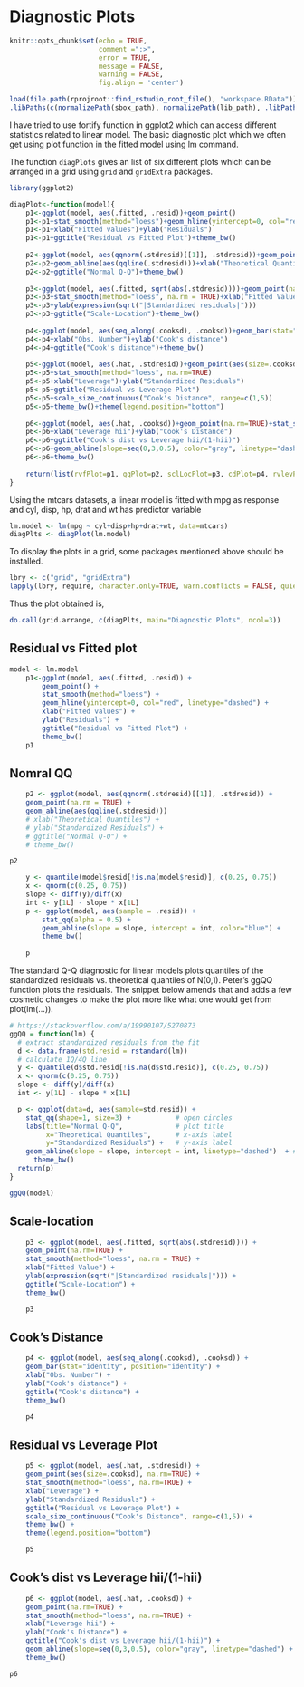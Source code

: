# Diagnostic Plots

```r
knitr::opts_chunk$set(echo = TRUE, 
                      comment =":>", 
                      error = TRUE, 
                      message = FALSE, 
                      warning = FALSE,
                      fig.align = 'center')
```

```r
load(file.path(rprojroot::find_rstudio_root_file(), "workspace.RData"))
.libPaths(c(normalizePath(sbox_path), normalizePath(lib_path), .libPaths()))
```

I have tried to use fortify function in ggplot2 which can access different statistics related to linear model. The basic diagnostic plot which we often get using plot function in the fitted model using lm command.

The function `diagPlots` gives an list of six different plots which can be arranged in a grid using `grid` and `gridExtra` packages.

```r
library(ggplot2)

diagPlot<-function(model){
    p1<-ggplot(model, aes(.fitted, .resid))+geom_point()
    p1<-p1+stat_smooth(method="loess")+geom_hline(yintercept=0, col="red", linetype="dashed")
    p1<-p1+xlab("Fitted values")+ylab("Residuals")
    p1<-p1+ggtitle("Residual vs Fitted Plot")+theme_bw()
    
    p2<-ggplot(model, aes(qqnorm(.stdresid)[[1]], .stdresid))+geom_point(na.rm = TRUE)
    p2<-p2+geom_abline(aes(qqline(.stdresid)))+xlab("Theoretical Quantiles")+ylab("Standardized Residuals")
    p2<-p2+ggtitle("Normal Q-Q")+theme_bw()
    
    p3<-ggplot(model, aes(.fitted, sqrt(abs(.stdresid))))+geom_point(na.rm=TRUE)
    p3<-p3+stat_smooth(method="loess", na.rm = TRUE)+xlab("Fitted Value")
    p3<-p3+ylab(expression(sqrt("|Standardized residuals|")))
    p3<-p3+ggtitle("Scale-Location")+theme_bw()
    
    p4<-ggplot(model, aes(seq_along(.cooksd), .cooksd))+geom_bar(stat="identity", position="identity")
    p4<-p4+xlab("Obs. Number")+ylab("Cook's distance")
    p4<-p4+ggtitle("Cook's distance")+theme_bw()
    
    p5<-ggplot(model, aes(.hat, .stdresid))+geom_point(aes(size=.cooksd), na.rm=TRUE)
    p5<-p5+stat_smooth(method="loess", na.rm=TRUE)
    p5<-p5+xlab("Leverage")+ylab("Standardized Residuals")
    p5<-p5+ggtitle("Residual vs Leverage Plot")
    p5<-p5+scale_size_continuous("Cook's Distance", range=c(1,5))
    p5<-p5+theme_bw()+theme(legend.position="bottom")
    
    p6<-ggplot(model, aes(.hat, .cooksd))+geom_point(na.rm=TRUE)+stat_smooth(method="loess", na.rm=TRUE)
    p6<-p6+xlab("Leverage hii")+ylab("Cook's Distance")
    p6<-p6+ggtitle("Cook's dist vs Leverage hii/(1-hii)")
    p6<-p6+geom_abline(slope=seq(0,3,0.5), color="gray", linetype="dashed")
    p6<-p6+theme_bw()
    
    return(list(rvfPlot=p1, qqPlot=p2, sclLocPlot=p3, cdPlot=p4, rvlevPlot=p5, cvlPlot=p6))
}
```

Using the mtcars datasets, a linear model is fitted with mpg as response and cyl, disp, hp, drat and wt has predictor variable

```r
lm.model <- lm(mpg ~ cyl+disp+hp+drat+wt, data=mtcars)
diagPlts <- diagPlot(lm.model)
```

To display the plots in a grid, some packages mentioned above should be installed.

```r
lbry <- c("grid", "gridExtra")
lapply(lbry, require, character.only=TRUE, warn.conflicts = FALSE, quietly = TRUE)
```

Thus the plot obtained is,

```r
do.call(grid.arrange, c(diagPlts, main="Diagnostic Plots", ncol=3))
```

## Residual vs Fitted plot

```r
model <- lm.model
    p1<-ggplot(model, aes(.fitted, .resid)) + 
        geom_point() + 
        stat_smooth(method="loess") + 
        geom_hline(yintercept=0, col="red", linetype="dashed") +
        xlab("Fitted values") + 
        ylab("Residuals") +
        ggtitle("Residual vs Fitted Plot") + 
        theme_bw()
    p1
```

## Nomral QQ
```r
    p2 <- ggplot(model, aes(qqnorm(.stdresid)[[1]], .stdresid)) + 
    geom_point(na.rm = TRUE) +
    geom_abline(aes(qqline(.stdresid))) 
    # xlab("Theoretical Quantiles") + 
    # ylab("Standardized Residuals") + 
    # ggtitle("Normal Q-Q") + 
    # theme_bw()

p2
```

```r
    y <- quantile(model$resid[!is.na(model$resid)], c(0.25, 0.75))
    x <- qnorm(c(0.25, 0.75))
    slope <- diff(y)/diff(x)
    int <- y[1L] - slope * x[1L]
    p <- ggplot(model, aes(sample = .resid)) +
        stat_qq(alpha = 0.5) +
        geom_abline(slope = slope, intercept = int, color="blue") + 
        theme_bw()
    
    p
```


The standard Q-Q diagnostic for linear models plots quantiles of the standardized residuals vs. theoretical quantiles of N(0,1). Peter's ggQQ function plots the residuals. The snippet below amends that and adds a few cosmetic changes to make the plot more like what one would get from plot(lm(...)).

```r
# https://stackoverflow.com/a/19990107/5270873
ggQQ = function(lm) {
  # extract standardized residuals from the fit
  d <- data.frame(std.resid = rstandard(lm))
  # calculate 1Q/4Q line
  y <- quantile(d$std.resid[!is.na(d$std.resid)], c(0.25, 0.75))
  x <- qnorm(c(0.25, 0.75))
  slope <- diff(y)/diff(x)
  int <- y[1L] - slope * x[1L]

  p <- ggplot(data=d, aes(sample=std.resid)) +
    stat_qq(shape=1, size=3) +           # open circles
    labs(title="Normal Q-Q",             # plot title
         x="Theoretical Quantiles",      # x-axis label
         y="Standardized Residuals") +   # y-axis label
    geom_abline(slope = slope, intercept = int, linetype="dashed")  + # dashed reference line
      theme_bw()
  return(p)
}

ggQQ(model)
```


## Scale-location

```r
    p3 <- ggplot(model, aes(.fitted, sqrt(abs(.stdresid)))) + 
    geom_point(na.rm=TRUE) +
    stat_smooth(method="loess", na.rm = TRUE) + 
    xlab("Fitted Value") +
    ylab(expression(sqrt("|Standardized residuals|"))) + 
    ggtitle("Scale-Location") + 
    theme_bw()

    p3
```

## Cook's Distance
```r
    p4 <- ggplot(model, aes(seq_along(.cooksd), .cooksd)) + 
    geom_bar(stat="identity", position="identity") +
    xlab("Obs. Number") + 
    ylab("Cook's distance") +
    ggtitle("Cook's distance") + 
    theme_bw()

    p4

```

## Residual vs Leverage Plot

```r
    p5 <- ggplot(model, aes(.hat, .stdresid)) + 
    geom_point(aes(size=.cooksd), na.rm=TRUE) + 
    stat_smooth(method="loess", na.rm=TRUE) +
    xlab("Leverage") + 
    ylab("Standardized Residuals") +
    ggtitle("Residual vs Leverage Plot") +
    scale_size_continuous("Cook's Distance", range=c(1,5)) +
    theme_bw() + 
    theme(legend.position="bottom")

    p5
```

## Cook's dist vs Leverage hii/(1-hii)

```r
    p6 <- ggplot(model, aes(.hat, .cooksd)) + 
    geom_point(na.rm=TRUE) + 
    stat_smooth(method="loess", na.rm=TRUE) + 
    xlab("Leverage hii") + 
    ylab("Cook's Distance") +
    ggtitle("Cook's dist vs Leverage hii/(1-hii)") +
    geom_abline(slope=seq(0,3,0.5), color="gray", linetype="dashed") +
    theme_bw()

p6
```
